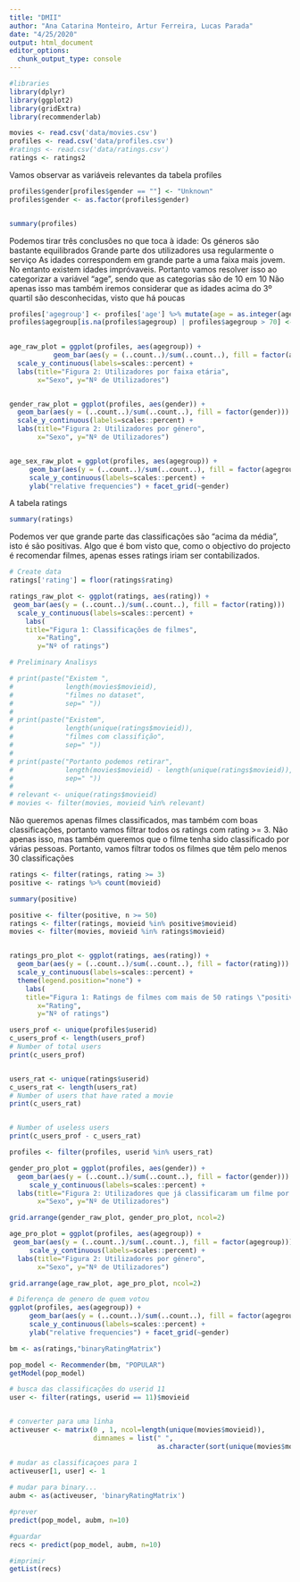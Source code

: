 ---
title: "DMII"
author: "Ana Catarina Monteiro, Artur Ferreira, Lucas Parada"
date: "4/25/2020"
output: html_document
editor_options: 
  chunk_output_type: console
---

```{r 1, echo=FALSE}
#libraries  
library(dplyr)
library(ggplot2)
library(gridExtra)
library(recommenderlab)
```


```{r 2}
movies <- read.csv('data/movies.csv')
profiles <- read.csv('data/profiles.csv')
#ratings <- read.csv('data/ratings.csv') 
ratings <- ratings2
```

Vamos observar as variáveis relevantes da tabela profiles

```{r 3}
profiles$gender[profiles$gender == ""] <- "Unknown"
profiles$gender <- as.factor(profiles$gender)


summary(profiles)
```

Podemos tirar três conclusões no que toca à idade:
  Os géneros são bastante equilibrados
  Grande parte dos utilizadores usa regularmente o serviço
  As idades correspondem em grande parte a uma faixa mais jovem. 
No entanto existem idades impróvaveis.
Portanto vamos resolver isso ao categorizar a variável "age", sendo que as categorias são de 10 em 10
Não apenas isso mas também iremos considerar que as idades acima do 3º quartil 
são desconhecidas, visto que há poucas

```{r 4}

profiles['agegroup'] <- profiles['age'] %>% mutate(age = as.integer(age/5)*5)
profiles$agegroup[is.na(profiles$agegroup) | profiles$agegroup > 70] <- 0
                                                              

age_raw_plot = ggplot(profiles, aes(agegroup)) + 
           geom_bar(aes(y = (..count..)/sum(..count..), fill = factor(agegroup))) +
  scale_y_continuous(labels=scales::percent) +
  labs(title="Figura 2: Utilizadores por faixa etária",
       x="Sexo", y="Nº de Utilizadores")


gender_raw_plot = ggplot(profiles, aes(gender)) + 
  geom_bar(aes(y = (..count..)/sum(..count..), fill = factor(gender))) +
  scale_y_continuous(labels=scales::percent) +
  labs(title="Figura 2: Utilizadores por género",
       x="Sexo", y="Nº de Utilizadores")


age_sex_raw_plot = ggplot(profiles, aes(agegroup)) + 
     geom_bar(aes(y = (..count..)/sum(..count..), fill = factor(agegroup)))  + 
     scale_y_continuous(labels=scales::percent) +
     ylab("relative frequencies") + facet_grid(~gender)
```

A tabela ratings

```{r 5, echo=TRUE}
summary(ratings)
```

Podemos ver que grande parte das classificações são "acima da média", isto é são positivas. 
Algo que é bom visto que, como o objectivo do projecto é recomendar filmes, apenas esses ratings iriam ser contabilizados.


```{r save_ratings}
# Create data
ratings['rating'] = floor(ratings$rating)

ratings_raw_plot <- ggplot(ratings, aes(rating)) + 
 geom_bar(aes(y = (..count..)/sum(..count..), fill = factor(rating)))  + 
  scale_y_continuous(labels=scales::percent) +
    labs(
    title="Figura 1: Classificações de filmes",
       x="Rating",
       y="Nº of ratings")
```


```{r tacalado}
# Preliminary Analisys

# print(paste("Existem ",
#             length(movies$movieid),
#             "filmes no dataset",
#             sep=" "))
# 
# print(paste("Existem",
#             length(unique(ratings$movieid)),
#             "filmes com classifição",
#             sep=" "))
# 
# print(paste("Portanto podemos retirar",
#             length(movies$movieid) - length(unique(ratings$movieid)),
#             sep=" "))
# 
# relevant <- unique(ratings$movieid)
# movies <- filter(movies, movieid %in% relevant)

```



Não queremos apenas filmes classificados,
mas também com boas classificações,
portanto vamos filtrar todos os ratings com
rating >= 3.
Não apenas isso, mas também queremos que o filme tenha
sido classificado por várias pessoas. Portanto,
vamos filtrar todos os filmes que têm pelo menos 30 classificações

```{r 6}
ratings <- filter(ratings, rating >= 3)
positive <- ratings %>% count(movieid)

summary(positive)

positive <- filter(positive, n >= 50)
ratings <- filter(ratings, movieid %in% positive$movieid)
movies <- filter(movies, movieid %in% ratings$movieid)


ratings_pro_plot <- ggplot(ratings, aes(rating)) + 
  geom_bar(aes(y = (..count..)/sum(..count..), fill = factor(rating)))  + 
  scale_y_continuous(labels=scales::percent) +
  theme(legend.position="none") +
    labs(
    title="Figura 1: Ratings de filmes com mais de 50 ratings \"positivos\"",
       x="Rating",
       y="Nº of ratings")
```


```{r 8}

users_prof <- unique(profiles$userid)
c_users_prof <- length(users_prof)
# Number of total users
print(c_users_prof)


users_rat <- unique(ratings$userid)
c_users_rat <- length(users_rat)
# Number of users that have rated a movie
print(c_users_rat)


# Number of useless users
print(c_users_prof - c_users_rat)

profiles <- filter(profiles, userid %in% users_rat)

```


```{r 9}

gender_pro_plot = ggplot(profiles, aes(gender)) + 
  geom_bar(aes(y = (..count..)/sum(..count..), fill = factor(gender)))  + 
     scale_y_continuous(labels=scales::percent) +
  labs(title="Figura 2: Utilizadores que já classificaram um filme por género",
       x="Sexo", y="Nº de Utilizadores") 

grid.arrange(gender_raw_plot, gender_pro_plot, ncol=2)
```


```{r 10}

age_pro_plot = ggplot(profiles, aes(agegroup)) + 
 geom_bar(aes(y = (..count..)/sum(..count..), fill = factor(agegroup)))  + 
     scale_y_continuous(labels=scales::percent) +
  labs(title="Figura 2: Utilizadores por género",
       x="Sexo", y="Nº de Utilizadores")

grid.arrange(age_raw_plot, age_pro_plot, ncol=2)
```

```{r 11}
# Diferença de genero de quem votou
ggplot(profiles, aes(agegroup)) + 
     geom_bar(aes(y = (..count..)/sum(..count..), fill = factor(agegroup)))  + 
     scale_y_continuous(labels=scales::percent) +
     ylab("relative frequencies") + facet_grid(~gender)
```


```{r}
bm <- as(ratings,"binaryRatingMatrix")

```

```{r}
pop_model <- Recommender(bm, "POPULAR")
getModel(pop_model)

```

```{r}

# busca das classificações do userid 11
user <- filter(ratings, userid == 11)$movieid


# converter para uma linha
activeuser <- matrix(0 , 1, ncol=length(unique(movies$movieid)), 
                     dimnames = list(" ",
                                     as.character(sort(unique(movies$movieid)))))

# mudar as classificaçoes para 1
activeuser[1, user] <- 1
 
# mudar para binary...
aubm <- as(activeuser, 'binaryRatingMatrix')

#prever
predict(pop_model, aubm, n=10)

#guardar
recs <- predict(pop_model, aubm, n=10)

#imprimir
getList(recs)
```

